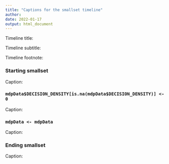 ```yaml
---
title: "Captions for the smallset timeline"
author: 
date: 2022-01-17
output: html_document
---
```


Timeline title: 

Timeline subtitle: 

Timeline footnote: 

### Starting smallset

Caption: 

### `mdpData$DECISION_DENSITY[is.na(mdpData$DECISION_DENSITY)] <- 0`

Caption: 

### `mdpData <- mdpData`

Caption: 

### Ending smallset

Caption: 
